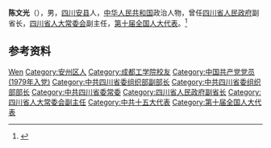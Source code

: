 {{Otheruses|other=名为陈文光的其他人物|陈炫}}

'''陈文光'''（{{bd|1945年|11月}}），男，[[四川|四川]][[安县|安县]]人，[[中华人民共和国|中华人民共和国]]政治人物，曾任[[四川省人民政府|四川省人民政府]]副省长，[[四川省人大常委会|四川省人大常委会]]副主任，[[第十届全国人大代表|第十届全国人大代表]]。<ref>{{Cite book|title=中华人民共和国职官志|author=何虎生, 李耀东, 向常福主编|publisher=中国社会出版社|year=2003|isbn=9787800883934|location=北京|pages=}}</ref>

== 参考资料 ==
{{reflist}}

{{Authority control}}

{{DEFAULTSORT:Chen陈}}
[[Category:陈姓|Wen]]
[[Category:安州区人|Category:安州区人]]
[[Category:成都工学院校友|Category:成都工学院校友]]
[[Category:中国共产党党员_(1979年入党)|Category:中国共产党党员 (1979年入党)]]
[[Category:中共四川省委组织部副部长|Category:中共四川省委组织部副部长]]
[[Category:中共四川省委组织部部长|Category:中共四川省委组织部部长]]
[[Category:中共四川省委常委|Category:中共四川省委常委]]
[[Category:四川省人民政府副省长|Category:四川省人民政府副省长]]
[[Category:四川省人大常委会副主任|Category:四川省人大常委会副主任]]
[[Category:中共十五大代表|Category:中共十五大代表]]
[[Category:第十届全国人大代表|Category:第十届全国人大代表]]


{{中国人物小作品}}